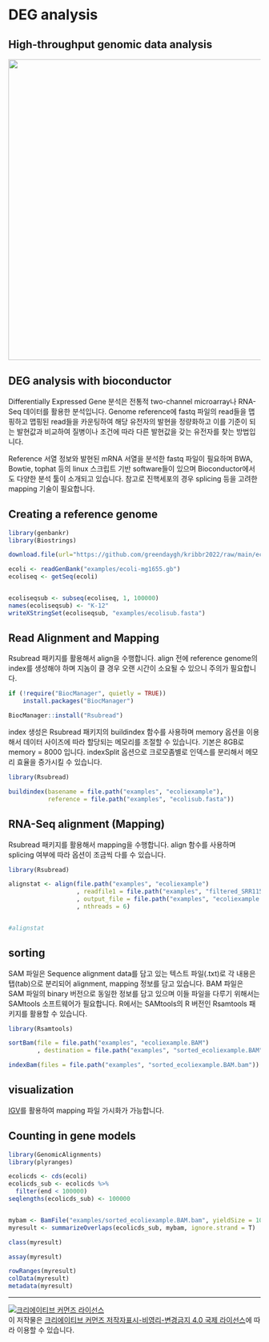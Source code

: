 # DEG analysis

## High-throughput genomic data analysis


![](images/12/htanalysis.png){width=600}


## DEG analysis with bioconductor

Differentially Expressed Gene 분석은 전통적 two-channel microarray나 RNA-Seq 데이터를 활용한 분석입니다. Genome reference에 fastq 파일의 read들을 맵핑하고 맵핑된 read들을 카운팅하여 해당 유전자의 발현을 정량화하고 이를 기준이 되는 발현값과 비교하여 질병이나 조건에 따라 다른 발현값을 갖는 유전자를 찾는 방법입니다. 

Reference 서열 정보와 발현된 mRNA 서열을 분석한 fastq 파일이 필요하며 BWA, Bowtie, tophat 등의 linux 스크립트 기반 software들이 있으며 Bioconductor에서도 다양한 분석 툴이 소개되고 있습니다. 참고로 진핵세포의 경우 splicing 등을 고려한 mapping 기술이 필요합니다. 


## Creating a reference genome


```r
library(genbankr)
library(Biostrings)

download.file(url="https://github.com/greendaygh/kribbr2022/raw/main/ecoli-mg1655.gb", destfile="examples/ecoli-mg1655.gb")

ecoli <- readGenBank("examples/ecoli-mg1655.gb")
ecoliseq <- getSeq(ecoli)


ecoliseqsub <- subseq(ecoliseq, 1, 100000)
names(ecoliseqsub) <- "K-12"
writeXStringSet(ecoliseqsub, "examples/ecolisub.fasta")

```



## Read Alignment and Mapping 

Rsubread 패키지를 활용해서 align을 수행합니다. align 전에 reference genome의 index를 생성해야 하며 지놈이 클 경우 오랜 시간이 소요될 수 있으니 주의가 필요합니다.

```r
if (!require("BiocManager", quietly = TRUE))
    install.packages("BiocManager")

BiocManager::install("Rsubread")
```


index 생성은 Rsubread 패키지의 buildindex 함수를 사용하며 memory 옵션을 이용해서 데이터 사이즈에 따라 할당되는 메모리를 조절할 수 있습니다. 기본은 8GB로 memory = 8000 입니다. indexSplit 옵션으로 크로모좀별로 인덱스를 분리해서 메모리 효율을 증가시킬 수 있습니다.  

```r
library(Rsubread)

buildindex(basename = file.path("examples", "ecoliexample"), 
           reference = file.path("examples", "ecolisub.fasta"))
```

## RNA-Seq alignment (Mapping)

Rsubread 패키지를 활용해서 mapping을 수행합니다. align 함수를 사용하며 splicing 여부에 따라 옵션이 조금씩 다를 수 있습니다. 


```r
library(Rsubread)

alignstat <- align(file.path("examples", "ecoliexample")
                   , readfile1 = file.path("examples", "filtered_SRR11549076_1.fastq_R1.fastq.gz")
                   , output_file = file.path("examples", "ecoliexample.BAM")
                   , nthreads = 6)


#alignstat

```

## sorting

SAM 파일은 Sequence alignment data를 담고 있는 텍스트 파일(.txt)로 각 내용은 탭(tab)으로 분리되어 alignment, mapping 정보를 담고 있습니다. BAM 파일은 SAM 파일의 binary 버전으로 동일한 정보를 담고 있으며 이들 파일을 다루기 위해서는 SAMtools 소프트웨어가 필요합니다. R에서는 SAMtools의 R 버전인 Rsamtools 패키지를 활용할 수 있습니다.


```r
library(Rsamtools)

sortBam(file = file.path("examples", "ecoliexample.BAM")
        , destination = file.path("examples", "sorted_ecoliexample.BAM"))

indexBam(files = file.path("examples", "sorted_ecoliexample.BAM.bam"))

```


## visualization

[IGV](https://software.broadinstitute.org/software/igv/)를 활용하여 mapping 파일 가시화가 가능합니다. 



## Counting in gene models

```r
library(GenomicAlignments)
library(plyranges)

ecolicds <- cds(ecoli)
ecolicds_sub <- ecolicds %>% 
  filter(end < 100000)
seqlengths(ecolicds_sub) <- 100000


mybam <- BamFile("examples/sorted_ecoliexample.BAM.bam", yieldSize = 100000)
myresult <- summarizeOverlaps(ecolicds_sub, mybam, ignore.strand = T)

class(myresult)

assay(myresult)

rowRanges(myresult)
colData(myresult)
metadata(myresult)


```




---


<a rel="license" href="http://creativecommons.org/licenses/by-nc-nd/4.0/"><img alt="크리에이티브 커먼즈 라이선스" style="border-width:0" src="https://i.creativecommons.org/l/by-nc-nd/4.0/88x31.png" /></a><br />이 저작물은 <a rel="license" href="http://creativecommons.org/licenses/by-nc-nd/4.0/">크리에이티브 커먼즈 저작자표시-비영리-변경금지 4.0 국제 라이선스</a>에 따라 이용할 수 있습니다.

